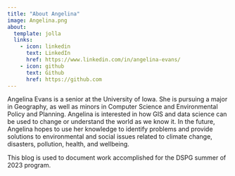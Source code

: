 ```yaml
---
title: "About Angelina"
image: Angelina.png
about: 
  template: jolla
  links:
    - icon: linkedin
      text: LinkedIn
      href: https://www.linkedin.com/in/angelina-evans/
    - icon: github
      text: Github
      href: https://github.com
---
```


Angelina Evans is a senior at the University of Iowa. She is pursuing a major in Geography, as well as minors in Computer Science and Environmental Policy and Planning. Angelina is interested in how GIS and data science can be used to change or understand the world as we know it. In the future, Angelina hopes to use her knowledge to identify problems and provide solutions to environmental and social issues related to climate change, disasters, pollution, health, and wellbeing.

This blog is used to document work accomplished for the DSPG summer of 2023 program.
